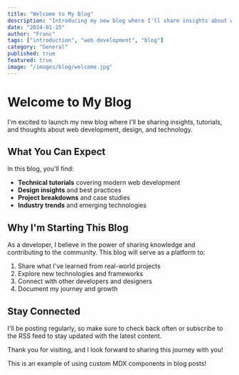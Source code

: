 ```yaml
---
title: "Welcome to My Blog"
description: "Introducing my new blog where I'll share insights about web development, design, and technology."
date: "2024-01-15"
author: "Franc"
tags: ["introduction", "web development", "blog"]
category: "General"
published: true
featured: true
image: "/images/blog/welcome.jpg"
---
```


# Welcome to My Blog

I'm excited to launch my new blog where I'll be sharing insights, tutorials, and thoughts about web development, design, and technology.

## What You Can Expect

In this blog, you'll find:

- **Technical tutorials** covering modern web development
- **Design insights** and best practices
- **Project breakdowns** and case studies
- **Industry trends** and emerging technologies

## Why I'm Starting This Blog

As a developer, I believe in the power of sharing knowledge and contributing to the community. This blog will serve as a platform to:

1. Share what I've learned from real-world projects
2. Explore new technologies and frameworks
3. Connect with other developers and designers
4. Document my journey and growth

## Stay Connected

I'll be posting regularly, so make sure to check back often or subscribe to the RSS feed to stay updated with the latest content.

Thank you for visiting, and I look forward to sharing this journey with you!

<Card>
  <p>This is an example of using custom MDX components in blog posts!</p>
</Card>